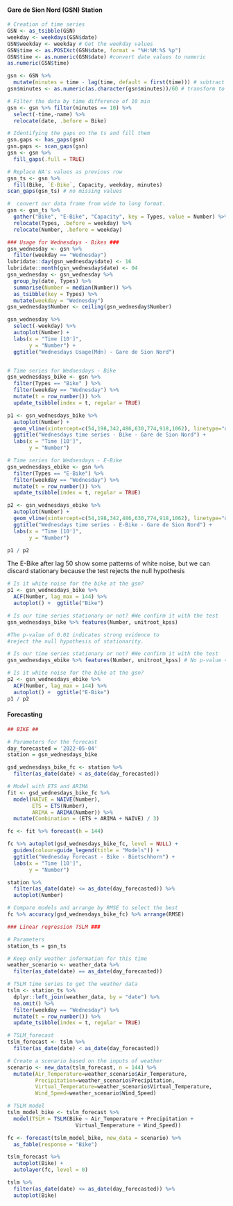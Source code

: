 #### **Gare de Sion Nord (GSN) Station**

```r
# Creation of time series
GSN <- as_tsibble(GSN)
weekday <- weekdays(GSN$date)
GSN$weekday <- weekday # Get the weekday values
GSN$time <- as.POSIXct(GSN$date, format = "%H:%M:%S %p")
GSN$time <- as.numeric(GSN$date) #convert date values to numeric
as.numeric(GSN$time)

gsn <- GSN %>% 
  mutate(minutes = time - lag(time, default = first(time))) # subtract days
gsn$minutes <- as.numeric(as.character(gsn$minutes))/60 # transform to minutes

# Filter the data by time difference of 10 min
gsn <- gsn %>% filter(minutes == 10) %>%
  select(-time,-name) %>%
  relocate(date, .before = Bike)

# Identifying the gaps on the ts and fill them
gsn.gaps <- has_gaps(gsn)
gsn.gaps <- scan_gaps(gsn)
gsn <- gsn %>% 
  fill_gaps(.full = TRUE) 

# Replace NA's values as previous row 
gsn_ts <- gsn %>%
  fill(Bike, `E-Bike`, Capacity, weekday, minutes)
scan_gaps(gsn_ts) # no missing values

#  convert our data frame from wide to long format.
gsn <- gsn_ts %>% 
  gather("Bike", "E-Bike", "Capacity", key = Types, value = Number) %>%
  relocate(Types, .before = weekday) %>%
  relocate(Number, .before = weekday)
```

```r
### Usage for Wednesdays - Bikes ###
gsn_wednesday <- gsn %>%
  filter(weekday == "Wednesday") 
lubridate::day(gsn_wednesday$date) <- 16
lubridate::month(gsn_wednesday$date) <- 04
gsn_wednesday <- gsn_wednesday %>%
  group_by(date, Types) %>%
  summarise(Number = median(Number)) %>%
  as_tsibble(key = Types) %>%
  mutate(weekday = "Wednesday")
gsn_wednesday$Number <- ceiling(gsn_wednesday$Number)

gsn_wednesday %>% 
  select(-weekday) %>%
  autoplot(Number) +
  labs(x = "Time [10']",
       y = "Number") + 
  ggtitle("Wednesdays Usage(Mdn) - Gare de Sion Nord")


# Time series for Wednesdays - Bike
gsn_wednesdays_bike <- gsn %>% 
  filter(Types == "Bike" ) %>% 
  filter(weekday == "Wednesday") %>%
  mutate(t = row_number()) %>% 
  update_tsibble(index = t, regular = TRUE)

p1 <- gsn_wednesdays_bike %>% 
  autoplot(Number) +
  geom_vline(xintercept=c(54,198,342,486,630,774,918,1062), linetype="dotted") + #Per day
  ggtitle("Wednesdays time series - Bike - Gare de Sion Nord") +
  labs(x = "Time [10']",
       y = "Number")

# Time series for Wednesdays - E-Bike
gsn_wednesdays_ebike <- gsn %>% 
  filter(Types == "E-Bike") %>% 
  filter(weekday == "Wednesday") %>%
  mutate(t = row_number()) %>% 
  update_tsibble(index = t, regular = TRUE)

p2 <- gsn_wednesdays_ebike %>% 
  autoplot(Number) +
  geom_vline(xintercept=c(54,198,342,486,630,774,918,1062), linetype="dotted") + #Per day
  ggtitle("Wednesdays time series - E-Bike - Gare de Sion Nord") +
  labs(x = "Time [10']",
       y = "Number")

p1 / p2
```

The E-Bike after lag 50 show some patterns of white noise, but we can discard stationary because the test rejects the null hypothesis

```r
# Is it white noise for the bike at the gsn? 
p1 <- gsn_wednesdays_bike %>% 
  ACF(Number, lag_max = 144) %>% 
  autoplot() +  ggtitle("Bike")

# Is our time series stationary or not? #We confirm it with the test
gsn_wednesdays_bike %>% features(Number, unitroot_kpss) 

#The p-value of 0.01 indicates strong evidence to 
#reject the null hypothesis of stationarity.

# Is our time series stationary or not? #We confirm it with the test
gsn_wednesdays_ebike %>% features(Number, unitroot_kpss) # No p-value < 0.05

# Is it white noise for the bike at the gsn?
p2 <- gsn_wednesdays_ebike %>% 
  ACF(Number, lag_max = 144) %>% 
  autoplot() +  ggtitle("E-Bike")
p1 / p2
```

#### Forecasting ####

```r
## BIKE ##

# Parameters for the forecast
day_forecasted = '2022-05-04'
station = gsn_wednesdays_bike

gsd_wednesdays_bike_fc <- station %>% 
  filter(as_date(date) < as_date(day_forecasted))

# Model with ETS and ARIMA
fit <- gsd_wednesdays_bike_fc %>%
  model(NAIVE = NAIVE(Number),
        ETS = ETS(Number),
        ARIMA = ARIMA(Number)) %>%
  mutate(Combination = (ETS + ARIMA + NAIVE) / 3)

fc <- fit %>% forecast(h = 144)

fc %>% autoplot(gsd_wednesdays_bike_fc, level = NULL) +
  guides(colour=guide_legend(title = "Models")) +
  ggtitle("Wednesday Forecast - Bike - Bietschhorn") +
  labs(x = "Time [10']",
       y = "Number") 

station %>% 
  filter(as_date(date) <= as_date(day_forecasted)) %>% 
  autoplot(Number)

# Compare models and arrange by RMSE to select the best
fc %>% accuracy(gsd_wednesdays_bike_fc) %>% arrange(RMSE)
```

```r
### Linear regression TSLM ###

# Parameters
station_ts = gsn_ts

# Keep only weather information for this time
weather_scenario <- weather_data %>% 
  filter(as_date(date) == as_date(day_forecasted))

# TSLM time series to get the weather data
tslm <- station_ts %>%
  dplyr::left_join(weather_data, by = "date") %>%
  na.omit() %>%
  filter(weekday == "Wednesday") %>%
  mutate(t = row_number()) %>% 
  update_tsibble(index = t, regular = TRUE)

# TSLM_forecast
tslm_forecast <- tslm %>% 
  filter(as_date(date) < as_date(day_forecasted))

# Create a scenario based on the inputs of weather
scenario <- new_data(tslm_forecast, n = 144) %>% 
  mutate(Air_Temperature=weather_scenario$Air_Temperature,
         Precipitation=weather_scenario$Precipitation,
         Virtual_Temperature=weather_scenario$Virtual_Temperature,
         Wind_Speed=weather_scenario$Wind_Speed)

# TSLM model
tslm_model_bike <- tslm_forecast %>% 
  model(TSLM = TSLM(Bike ~ Air_Temperature + Precipitation +
                      Virtual_Temperature + Wind_Speed))

fc <- forecast(tslm_model_bike, new_data = scenario) %>% 
  as_fable(response = "Bike")

tslm_forecast %>% 
  autoplot(Bike) +
  autolayer(fc, level = 0)

tslm %>% 
  filter(as_date(date) <= as_date(day_forecasted)) %>% 
  autoplot(Bike)
```
